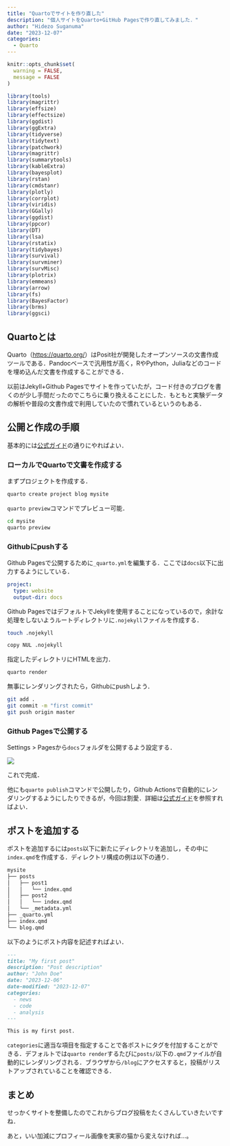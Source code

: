 ```yaml
---
title: "Quartoでサイトを作り直した"
description: "個人サイトをQuarto+GitHub Pagesで作り直してみました．"
author: "Hidezo Suganuma"
date: "2023-12-07"
categories:
  - Quarto
---
```


```r
knitr::opts_chunk$set(
  warning = FALSE,
  message = FALSE
)

library(tools)
library(magrittr)
library(effsize)
library(effectsize)
library(ggdist)
library(ggExtra)
library(tidyverse)
library(tidytext)
library(patchwork)
library(magrittr)
library(summarytools)
library(kableExtra)
library(bayesplot)
library(rstan)
library(cmdstanr)
library(plotly)
library(corrplot)
library(viridis)
library(GGally)
library(ggdist)
library(ppcor)
library(DT)
library(lsa)
library(rstatix)
library(tidybayes)
library(survival)
library(survminer)
library(survMisc)
library(plotrix)
library(emmeans)
library(arrow)
library(fs)
library(BayesFactor)
library(brms)
library(ggsci)

```

## Quartoとは

Quarto（<https://quarto.org/>）はPosit社が開発したオープンソースの文書作成ツールである．Pandocベースで汎用性が高く，RやPython，Juliaなどのコードを埋め込んだ文書を作成することができる．

以前はJekyll+Github Pagesでサイトを作っていたが，コード付きのブログを書くのが少し手間だったのでこちらに乗り換えることにした．もともと実験データの解析や普段の文書作成で利用していたので慣れているというのもある．

## 公開と作成の手順

基本的には[公式ガイド](https://quarto.org/docs/websites/)の通りにやればよい．

### ローカルでQuartoで文書を作成する

まずプロジェクトを作成する．

```.bash
quarto create project blog mysite

```

`quarto preview`コマンドでプレビュー可能．

```.bash
cd mysite
quarto preview

```

### Githubにpushする

Github Pagesで公開するために`_quarto.yml`を編集する．ここでは`docs`以下に出力するようにしている．

```.yaml
project:
  type: website
  output-dir: docs

```

Github PagesではデフォルトでJekyllを使用することになっているので，余計な処理をしないようルートディレクトリに`.nojekyll`ファイルを作成する．

```.bash
touch .nojekyll

```

```.bash
copy NUL .nojekyll

```

指定したディレクトリにHTMLを出力．

```.bash
quarto render

```

無事にレンダリングされたら，Githubにpushしよう．

```.bash
git add .
git commit -m "first commit"
git push origin master

```

### Github Pagesで公開する

Settings > Pagesから`docs`フォルダを公開するよう設定する．

![](fig1.png)

これで完成．

他にも`quarto publish`コマンドで公開したり，Github Actionsで自動的にレンダリングするようにしたりできるが，今回は割愛．詳細は[公式ガイド](https://quarto.org/docs/publishing/github-pages.html)を参照すればよい．

## ポストを追加する

ポストを追加するには`posts`以下に新たにディレクトリを追加し，その中に`index.qmd`を作成する．ディレクトリ構成の例は以下の通り．

```bash
mysite
├── posts
│   ├── post1
│   │   └── index.qmd
│   ├── post2
│   │   └── index.qmd
│   └── _metadata.yml
├── _quarto.yml
├── index.qmd
└── blog.qmd

```

以下のようにポスト内容を記述すればよい．

```.markdown
---
title: "My first post"
description: "Post description"
author: "John Doe"
date: "2023-12-06"
date-modified: "2023-12-07"
categories:
  - news
  - code
  - analysis
---

This is my first post.

```

`categories`に適当な項目を指定することで各ポストにタグを付加することができる．デフォルトでは`quarto render`するたびに`posts/`以下の`.qmd`ファイルが自動的にレンダリングされる．ブラウザから`/blog`にアクセスすると，投稿がリストアップされていることを確認できる．

## まとめ

せっかくサイトを整備したのでこれからブログ投稿をたくさんしていきたいですね．

あと，いい加減にプロフィール画像を実家の猫から変えなければ…。
